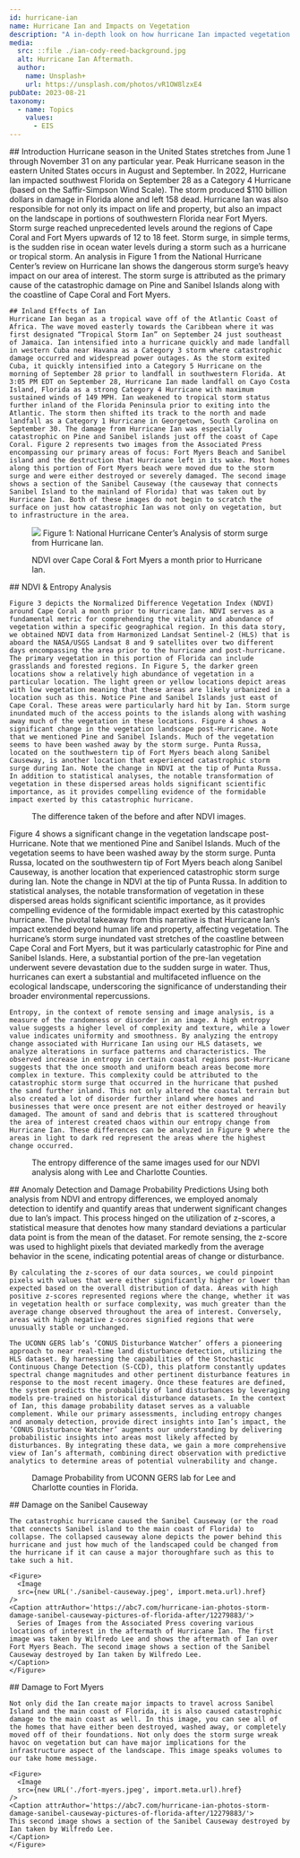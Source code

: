 ---
id: hurricane-ian
name: Hurricane Ian and Impacts on Vegetation
description: "A in-depth look on how hurricane Ian impacted vegetation on Sanibel Island near Fort Myers."
media:
  src: ::file ./ian-cody-reed-background.jpg
  alt: Hurricane Ian Aftermath.
  author: 
    name: Unsplash+
    url: https://unsplash.com/photos/vR1OW8lzxE4
pubDate: 2023-08-21
taxonomy:
  - name: Topics
    values:
      - EIS
---

<Block>
  <Prose>
    ## Introduction
    Hurricane season in the United States stretches from June 1 through November 31 on any particular year. Peak Hurricane season in the eastern United States occurs in August and September. In 2022, Hurricane Ian impacted southwest Florida on September 28 as a Category 4 Hurricane (based on the Saffir-Simpson Wind Scale). The storm produced $110 billion dollars in damage in Florida alone and left 158 dead. Hurricane Ian was also responsible for not only its impact on life and property, but also an impact on the landscape in portions of southwestern Florida near Fort Myers. Storm surge reached unprecedented levels around the regions of Cape Coral and Fort Myers upwards of 12 to 18 feet. Storm surge, in simple terms, is the sudden rise in ocean water levels during a storm such as a hurricane or tropical storm. An analysis in Figure 1 from the National Hurricane Center’s review on Hurricane Ian shows the dangerous storm surge’s heavy impact on our area of interest. The storm surge is attributed as the primary cause of the catastrophic damage on Pine and Sanibel Islands along with the coastline of Cape Coral and Fort Myers.


    ## Inland Effects of Ian
    Hurricane Ian began as a tropical wave off of the Atlantic Coast of Africa. The wave moved easterly towards the Caribbean where it was first designated “Tropical Storm Ian” on September 24 just southeast of Jamaica. Ian intensified into a hurricane quickly and made landfall in western Cuba near Havana as a Category 3 storm where catastrophic damage occurred and widespread power outages. As the storm exited Cuba, it quickly intensified into a Category 5 Hurricane on the morning of September 28 prior to landfall in southwestern Florida. At 3:05 PM EDT on September 28, Hurricane Ian made landfall on Cayo Costa Island, Florida as a strong Category 4 Hurricane with maximum sustained winds of 149 MPH. Ian weakened to tropical storm status further inland of the Florida Peninsula prior to exiting into the Atlantic. The storm then shifted its track to the north and made landfall as a Category 1 Hurricane in Georgetown, South Carolina on September 30. The damage from Hurricane Ian was especially catastrophic on Pine and Sanibel islands just off the coast of Cape Coral. Figure 2 represents two images from the Associated Press encompassing our primary areas of focus: Fort Myers Beach and Sanibel island and the destruction that Hurricane left in its wake. Most homes along this portion of Fort Myers beach were moved due to the storm surge and were either destroyed or severely damaged. The second image shows a section of the Sanibel Causeway (the causeway that connects Sanibel Island to the mainland of Florida) that was taken out by Hurricane Ian. Both of these images do not begin to scratch the surface on just how catastrophic Ian was not only on vegetation, but to infrastructure in the area. 
  </Prose>
  <Figure>
      <Image
      src={new URL('./storm_surge.jpg', import.meta.url).href}
    />
    <Caption attrAuthor='National Hurricane Center' attrUrl='https://www.nhc.noaa.gov/data/tcr/AL092022_Ian.pdf'>
      Figure 1: National Hurricane Center’s Analysis of storm surge from Hurricane Ian. 
    </Caption>
  </Figure>
</Block>

<Block>
  <Figure>
    <Map
      datasetId='hls-ndvi-before-after'
      layerId='hls-ndvi'
      dateTime='2022-09-05'
      zoom={10}
      center={[-82.02000,26.45185]}
      compareDateTime='2022-09-30'
    />
    <Caption
      attrAuthor='Harmonized Landsat and Sentinel-2'
      attrUrl='https://hls.gsfc.nasa.gov/'
    >
    NDVI over Cape Coral & Fort Myers a month prior to Hurricane Ian.
    </Caption>
  </Figure>
  <Prose>
    ## NDVI & Entropy Analysis

    Figure 3 depicts the Normalized Difference Vegetation Index (NDVI) around Cape Coral a month prior to Hurricane Ian. NDVI serves as a fundamental metric for comprehending the vitality and abundance of vegetation within a specific geographical region. In this data story, we obtained NDVI data from Harmonized Landsat Sentinel-2 (HLS) that is aboard the NASA/USGS Landsat 8 and 9 satellites over two different days encompassing the area prior to the hurricane and post-hurricane. The primary vegetation in this portion of Florida can include grasslands and forested regions. In Figure 5, the darker green locations show a relatively high abundance of vegetation in a particular location. The light green or yellow locations depict areas with low vegetation meaning that these areas are likely urbanized in a location such as this. Notice Pine and Sanibel Islands just east of Cape Coral. These areas were particularly hard hit by Ian. Storm surge inundated much of the access points to the islands along with washing away much of the vegetation in these locations. Figure 4 shows a significant change in the vegetation landscape post-Hurricane. Note that we mentioned Pine and Sanibel Islands. Much of the vegetation seems to have been washed away by the storm surge. Punta Russa, located on the southwestern tip of Fort Myers beach along Sanibel Causeway, is another location that experienced catastrophic storm surge during Ian. Note the change in NDVI at the tip of Punta Russa. In addition to statistical analyses, the notable transformation of vegetation in these dispersed areas holds significant scientific importance, as it provides compelling evidence of the formidable impact exerted by this catastrophic hurricane.
  </Prose>
</Block>

<Block>
  <Figure>
    <Map
      datasetId='ndvi_diff_Ian_2022-09-30_2022-09-05'
      layerId='ndvi_diff_Ian_2022-09-30_2022-09-05'
      dateTime='2022-09-05'
      zoom={11}
      center={[-82.02000,26.45185]}
    />
    <Caption
      attrAuthor='Harmonized Landsat and Sentinel-2'
      attrUrl='https://hls.gsfc.nasa.gov/'
    >
    The difference taken of the before and after NDVI images.
    </Caption>
  </Figure>
  <Prose>
    Figure 4 shows a significant change in the vegetation landscape post-Hurricane. Note that we mentioned Pine and Sanibel Islands. Much of the vegetation seems to have been washed away by the storm surge. Punta Russa, located on the southwestern tip of Fort Myers beach along Sanibel Causeway, is another location that experienced catastrophic storm surge during Ian. Note the change in NDVI at the tip of Punta Russa. In addition to statistical analyses, the notable transformation of vegetation in these dispersed areas holds significant scientific importance, as it provides compelling evidence of the formidable impact exerted by this catastrophic hurricane. 
  </Prose>
</Block>

<Block>
  <Prose>
    The pivotal takeaway from this narrative is that Hurricane Ian’s impact extended beyond human life and property, affecting vegetation. The hurricane’s storm surge inundated vast stretches of the coastline between Cape Coral and Fort Myers, but it was particularly catastrophic for Pine and Sanibel Islands. Here, a substantial portion of the pre-Ian vegetation underwent severe devastation due to the sudden surge in water. Thus, hurricanes can exert a substantial and multifaceted influence on the ecological landscape, underscoring the significance of understanding their broader environmental repercussions.

    Entropy, in the context of remote sensing and image analysis, is a measure of the randomness or disorder in an image. A high entropy value suggests a higher level of complexity and texture, while a lower value indicates uniformity and smoothness. By analyzing the entropy change associated with Hurricane Ian using our HLS datasets, we analyze alterations in surface patterns and characteristics. The observed increase in entropy in certain coastal regions post-Hurricane suggests that the once smooth and uniform beach areas become more complex in texture. This complexity could be attributed to the catastrophic storm surge that occurred in the hurricane that pushed the sand further inland. This not only altered the coastal terrain but also created a lot of disorder further inland where homes and businesses that were once present are not either destroyed or heavily damaged. The amount of sand and debris that is scattered throughout the area of interest created chaos within our entropy change from Hurricane Ian. These differences can be analyzed in Figure 9 where the areas in light to dark red represent the areas where the highest change occurred. 
  </Prose>
  <Figure>
    <Map
      datasetId='entropy_difference_2022-09-05_2022-09-30'
      layerId='entropy_difference_2022-09-05_2022-09-30'
      dateTime='2022-09-05'
      zoom={11}
      center={[-82.02000,26.45185]}
    />
    <Caption
      attrAuthor='Harmonized Landsat and Sentinel-2'
      attrUrl='https://hls.gsfc.nasa.gov/'
    >
    The entropy difference of the same images used for our NDVI analysis along with Lee and Charlotte Counties. 
    </Caption>
  </Figure>
</Block>

<Block>
  <Prose>
    ## Anomaly Detection and Damage Probability Predictions
    Using both analysis from NDVI and entropy differences, we employed anomaly detection to identify and quantify areas that underwent significant changes due to Ian’s impact. This process hinged on the utilization of z-scores, a statistical measure that denotes how many standard deviations a particular data point is from the mean of the dataset. For remote sensing, the z-score was used to highlight pixels that deviated markedly from the average behavior in the scene, indicating potential areas of change or disturbance.

    By calculating the z-scores of our data sources, we could pinpoint pixels with values that were either significantly higher or lower than expected based on the overall distribution of data. Areas with high positive z-scores represented regions where the change, whether it was in vegetation health or surface complexity, was much greater than the average change observed throughout the area of interest. Conversely, areas with high negative z-scores signified regions that were unusually stable or unchanged.

    The UCONN GERS lab’s ‘CONUS Disturbance Watcher’ offers a pioneering approach to near real-time land disturbance detection, utilizing the HLS dataset. By harnessing the capabilities of the Stochastic Continuous Change Detection (S-CCD), this platform constantly updates spectral change magnitudes and other pertinent disturbance features in response to the most recent imagery. Once these features are defined, the system predicts the probability of land disturbances by leveraging models pre-trained on historical disturbance datasets. In the context of Ian, this damage probability dataset serves as a valuable complement. While our primary assessments, including entropy changes and anomaly detection, provide direct insights into Ian’s impact, the ‘CONUS Disturbance Watcher’ augments our understanding by delivering probabilistic insights into areas most likely affected by disturbances. By integrating these data, we gain a more comprehensive view of Ian’s aftermath, combining direct observation with predictive analytics to determine areas of potential vulnerability and change. 
  </Prose>
</Block>

<Block>
  <Figure>
    <Map
      datasetId='damage_probability_2022-10-03'
      layerId='damage_probability_2022-10-03'
      dateTime='2022-10-03'
      zoom={11}
      center={[-82.02000,26.45185]}
    />
    <Caption
      attrAuthor='NASA'
      attrUrl='https://nasa.gov/'
    >
    Damage Probability from UCONN GERS lab for Lee and Charlotte counties in Florida.  
    </Caption>
  </Figure>
</Block>

<ScrollytellingBlock>
  <Chapter
    center={[-82.03655, 26.45382]}
    zoom={14}
    datasetId='ndvi_diff_Ian_2022-09-30_2022-09-05'
    layerId='ndvi_diff_Ian_2022-09-30_2022-09-05'
    datetime='2022-09-05'
  >
    ## Damage on the Sanibel Causeway

    The catastrophic hurricane caused the Sanibel Causeway (or the road that connects Sanibel island to the main coast of Florida) to collapse. The collapsed causeway alone depicts the power behind this hurricane and just how much of the landscaped could be changed from the hurricane if it can cause a major thoroughfare such as this to take such a hit.

    <Figure>
      <Image
      src={new URL('./sanibel-causeway.jpeg', import.meta.url).href}
    />
    <Caption attrAuthor='https://abc7.com/hurricane-ian-photos-storm-damage-sanibel-causeway-pictures-of-florida-after/12279883/'>
      Series of Images from the Associated Press covering various locations of interest in the aftermath of Hurricane Ian. The first image was taken by Wilfredo Lee and shows the aftermath of Ian over Fort Myers Beach. The second image shows a section of the Sanibel Causeway destroyed by Ian taken by Wilfredo Lee. 
    </Caption>
    </Figure>
  </Chapter>
  <Chapter
    center={[-81.95095, 26.45126]}
    zoom={14}
    datasetId='ndvi_diff_Ian_2022-09-30_2022-09-05'
    layerId='ndvi_diff_Ian_2022-09-30_2022-09-05'
    datetime='2022-09-05'
  >
    ## Damage to Fort Myers

    Not only did the Ian create major impacts to travel across Sanibel Island and the main coast of Florida, it is also caused catastrophic damage to the main coast as well. In this image, you can see all of the homes that have either been destroyed, washed away, or completely moved off of their foundations. Not only does the storm surge wreak havoc on vegetation but can have major implications for the infrastructure aspect of the landscape. This image speaks volumes to our take home message. 

    <Figure>
      <Image
      src={new URL('./fort-myers.jpeg', import.meta.url).href}
    />
    <Caption attrAuthor='https://abc7.com/hurricane-ian-photos-storm-damage-sanibel-causeway-pictures-of-florida-after/12279883/'>
    This second image shows a section of the Sanibel Causeway destroyed by Ian taken by Wilfredo Lee. 
    </Caption>
    </Figure>
  </Chapter>
</ScrollytellingBlock>



